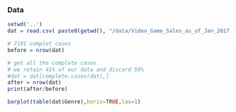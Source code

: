 ### Data
```r
setwd('..')
dat = read.csv( paste0(getwd(), "/data/Video_Game_Sales_as_of_Jan_2017.csv"))
```

```r
# 7191 complet cases
before = nrow(dat)

# get all the complete cases
# we retain 41% of our data and discard 59%
#dat = dat[complete.cases(dat),]
after = nrow(dat)
print(after/before)
```


```r
barplot(table(dat$Genre),horiz=TRUE,las=1)
```

```r

```

